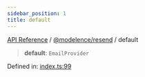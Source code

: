 ```yaml
---
sidebar_position: 1
title: default
---
```


[API Reference](/api-reference/@modelence/resend/variables/../../../index) / [@modelence/resend](/api-reference/@modelence/resend/variables/../index) / default

> **default**: `EmailProvider`

Defined in: [index.ts:99](https://github.com/modelence/modelence/blob/bc8c83d564bba6e3c947221e86c27ffadc91fb73/packages/resend/src/index.ts#L99)
